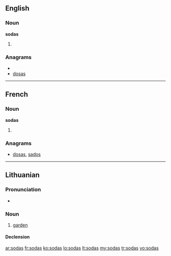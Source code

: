 ==English==

===Noun===
'''sodas'''

# {{plural of|[[soda]]}}

===Anagrams===
* {{alphagram|adoss}}
* [[dosas#English|dosas]]

----

==French==

===Noun===
'''sodas''' {{m}} {{p}}

# {{plural of|[[soda#French|soda]]|lang=fr}}

===Anagrams===
* [[dosas#French|dosas]], [[sados#French|sados]]

----

==Lithuanian==

===Pronunciation===
* {{IPA|[ˈsoːdɐs]|lang=lt}}

===Noun===
{{lt-noun|m|sodai|2|sg=sõdas|pl=sõdai}}

# [[garden]]

====Declension====
{{lt-noun-m-as-2|sod|sõd}}

[[ar:sodas]]
[[fr:sodas]]
[[ko:sodas]]
[[lo:sodas]]
[[lt:sodas]]
[[my:sodas]]
[[tr:sodas]]
[[vo:sodas]]